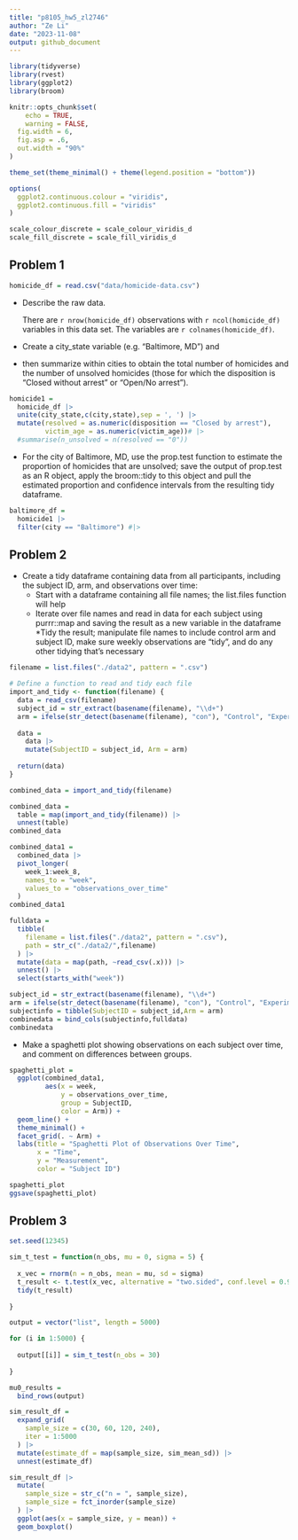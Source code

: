 ```yaml
---
title: "p8105_hw5_zl2746"
author: "Ze Li"
date: "2023-11-08"
output: github_document
---
```


```r
library(tidyverse)
library(rvest)
library(ggplot2)
library(broom)

knitr::opts_chunk$set(
	echo = TRUE,
	warning = FALSE,
  fig.width = 6,
  fig.asp = .6,
  out.width = "90%"
)

theme_set(theme_minimal() + theme(legend.position = "bottom"))

options(
  ggplot2.continuous.colour = "viridis",
  ggplot2.continuous.fill = "viridis"
)

scale_colour_discrete = scale_colour_viridis_d
scale_fill_discrete = scale_fill_viridis_d
```

## Problem 1

```r
homicide_df = read.csv("data/homicide-data.csv")
```

* Describe the raw data.
  
  There are `r nrow(homicide_df)` observations with `r ncol(homicide_df)` variables in this data set. The variables are `r colnames(homicide_df)`.
  
* Create a city_state variable (e.g. “Baltimore, MD”) and 
* then summarize within cities to obtain the total number of homicides and the number of unsolved homicides (those for which the disposition is “Closed without arrest” or “Open/No arrest”).

```r
homicide1 = 
  homicide_df |>
  unite(city_state,c(city,state),sep = ', ') |>
  mutate(resolved = as.numeric(disposition == "Closed by arrest"),
         victim_age = as.numeric(victim_age))# |>
  #summarise(n_unsolved = n(resolved == "0"))

```

* For the city of Baltimore, MD, use the prop.test function to estimate the proportion of homicides that are unsolved; save the output of prop.test as an R object, apply the broom::tidy to this object and pull the estimated proportion and confidence intervals from the resulting tidy dataframe.

```r
baltimore_df = 
  homicide1 |> 
  filter(city == "Baltimore") #|> 
```



## Problem 2

* Create a tidy dataframe containing data from all participants, including the subject ID, arm, and observations over time:
  * Start with a dataframe containing all file names; the list.files function will help
  * Iterate over file names and read in data for each subject using purrr::map and saving the result as a new variable in the dataframe
  *Tidy the result; manipulate file names to include control arm and subject ID, make sure weekly observations are “tidy”, and do any other tidying that’s necessary
  
```r
filename = list.files("./data2", pattern = ".csv")

# Define a function to read and tidy each file
import_and_tidy <- function(filename) {
  data = read_csv(filename)
  subject_id = str_extract(basename(filename), "\\d+") 
  arm = ifelse(str_detect(basename(filename), "con"), "Control", "Experimental") 
  
  data = 
    data |>
    mutate(SubjectID = subject_id, Arm = arm)
  
  return(data)
}

combined_data = import_and_tidy(filename)

combined_data = 
  table = map(import_and_tidy(filename)) |>
  unnest(table)
combined_data

combined_data1 = 
  combined_data |>
  pivot_longer(
    week_1:week_8, 
    names_to = "week",
    values_to = "observations_over_time"
  )
combined_data1
```

```r
fulldata = 
  tibble(
    filename = list.files("./data2", pattern = ".csv"),
    path = str_c("./data2/",filename)
  ) |>
  mutate(data = map(path, ~read_csv(.x))) |>
  unnest() |>
  select(starts_with("week"))

subject_id = str_extract(basename(filename), "\\d+") 
arm = ifelse(str_detect(basename(filename), "con"), "Control", "Experimental")
subjectinfo = tibble(SubjectID = subject_id,Arm = arm)
combinedata = bind_cols(subjectinfo,fulldata)
combinedata
```

* Make a spaghetti plot showing observations on each subject over time, and comment on differences between groups.

```r
spaghetti_plot =
  ggplot(combined_data1, 
         aes(x = week, 
             y = observations_over_time, 
             group = SubjectID, 
             color = Arm)) +
  geom_line() +
  theme_minimal() +
  facet_grid(. ~ Arm) +
  labs(title = "Spaghetti Plot of Observations Over Time",
       x = "Time",
       y = "Measurement",
       color = "Subject ID")

spaghetti_plot
ggsave(spaghetti_plot)
```

## Problem 3


```r
set.seed(12345)

sim_t_test = function(n_obs, mu = 0, sigma = 5) {
  
  x_vec = rnorm(n = n_obs, mean = mu, sd = sigma)
  t_result <- t.test(x_vec, alternative = "two.sided", conf.level = 0.95)
  tidy(t_result)
  
}

output = vector("list", length = 5000)

for (i in 1:5000) {
  
  output[[i]] = sim_t_test(n_obs = 30)
  
}

mu0_results = 
  bind_rows(output)

```

```r
sim_result_df =
  expand_grid(
    sample_size = c(30, 60, 120, 240),
    iter = 1:5000
  ) |> 
  mutate(estimate_df = map(sample_size, sim_mean_sd)) |> 
  unnest(estimate_df)

sim_result_df |> 
  mutate(
    sample_size = str_c("n = ", sample_size),
    sample_size = fct_inorder(sample_size)
  ) |> 
  ggplot(aes(x = sample_size, y = mean)) + 
  geom_boxplot()

```

